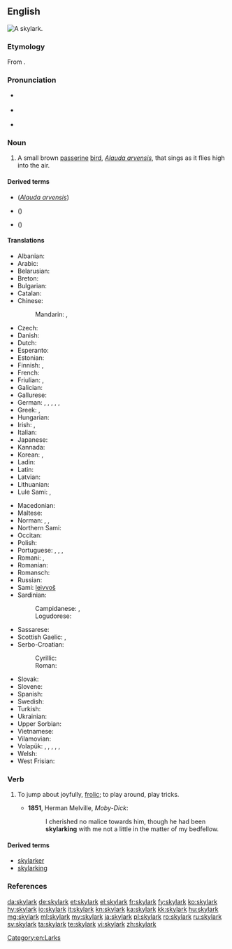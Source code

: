 ==English==
{{wikipedia}}
[[File:Skylark 2, Lake District, England - June 2009.jpg|thumb|A '''skylark'''.]]
{{wikispecies|Alauda arvensis}}

===Etymology===
From {{compound|sky|lark|lang=en}}.

===Pronunciation===
* {{a|UK}} {{IPA|/ˈskʌɪ.lɑːk/|lang=en}}
* {{a|US}} {{IPA|/ˈskaɪ.lɑɹk/|lang=en}}
* {{audio|En-us-skylark.ogg|Audio (US)|lang=en}}

===Noun===
{{en-noun}}

# A small brown [[passerine]] [[bird]], ''[[Alauda arvensis]]'', that sings as it flies high into the air.

====Derived terms====
* {{vern|Eurasian skylark}} (''[[Alauda arvensis]]'')
* {{vern|Japanese skylark}} ({{taxlink|Alauda japonica|species|noshow=1}})
* {{vern|oriental skylark}} ({{taxlink|Alauda gulgula|species|noshow=1}})

====Translations====
{{trans-top|small brown passerine bird}}
* Albanian: {{t+|sq|laureshë|f}}
* Arabic: {{t|ar|قُبَّرَة|f}}
* Belarusian: {{t|be|жа́варанак|m|sc=Cyrl}}
* Breton: {{t|br|alc'hweder sant Pęr}}
* Bulgarian: {{t+|bg|чучули́га|f}}
* Catalan: {{t|ca|alosa|f}}
* Chinese:
*: Mandarin: {{t+|cmn|雲雀|sc=Hani}}, {{t+|cmn|云雀|tr=yúnquè|sc=Hani}}
* Czech: {{t|cs|skřivan polní|m}}
* Danish: {{t|da|sanglærke|c}}
* Dutch: {{t|nl|veldleeuwerik|m}}
* Esperanto: {{t|eo|alaŭdo}}
* Estonian: {{t|et|pőldlőoke}}
* Finnish: {{t+|fi|kiuru}}, {{t+|fi|leivo}}
* French: {{t+|fr|alouette des champs|f}}
* Friulian: {{t|fur|lodule}}, {{t|fur|odule}}
* Galician: {{t+|gl|laverca|f}}
* Gallurese: {{t|sdn|calandru}}
* German: {{qualifier|♂♀}} {{t+|de|Feldlerche|f}}, {{qualifier|♂}} {{t|de|Feldlerchenmännchen|n}}, {{qualifier|♀}} {{t|de|Feldlerchenweibchen|n}}, {{qualifier|♂♀}} {{t+|de|Lerche|f}}, {{qualifier|♂}} {{t|de|Lerchenmännchen|n}}, {{qualifier|♀}} {{t|de|Lerchenweibchen|n}}
* Greek: {{t+|el|σταρήθρα|f}}, {{t+|el|κορυδαλλός|m|sc=Grek}}
* Hungarian: {{t|hu|mezei pacsirta}}
* Irish: {{t|ga|fuiseog|f}}, {{t|ga|circín starraiceach|m}}
* Italian: {{t+|it|allodola|f}}
* Japanese: {{t|ja|雲雀|tr=hibari}}
* Kannada: {{t+|kn|ಬಾನಾಡಿ|sc=Knda}}
* Korean: {{t+|ko|종다리|sc=Kore}}, {{t|ko|노고지리|sc=Kore}} {{qualifier|obsolete}}
* Ladin: {{t|lld|lodola}}
* Latin: {{t|la|alauda|f}}
* Latvian: {{t|lv|lauku cīrulis}}
* Lithuanian: {{t+|lt|vieversys}}
* Lule Sami: {{t|smj|vitsur}}, {{t|smj|gieddeurjjá}}
{{trans-mid}}
* Macedonian: {{t|mk|чучулига|f|sc=Cyrl}}
* Maltese: {{t|mt|alwetta|f}}
* Norman: {{t|nrf|alouaette|m}}, {{t|nrf|alout'raesse|f}}, {{t|nrf|alouette|f}}
* Northern Sami: {{t|se|leivvoš}}
* Occitan: {{t+|oc|alauseta|f}}
* Polish: {{t|pl|skowronek polny|m}}
* Portuguese: {{t+|pt|cotovia|f}}, {{t+|pt|laverca|f}}, {{t|pt|calandra|f}}, {{t+|pt|calhandra|f}}
* Romani: {{t|rom|chiriklo-gilibano|m}}, {{t|rom|chirikli-gilibani|f}}
* Romanian: {{t+|ro|ciocârlie|f}}
* Romansch: {{t|rm|lodola}}
* Russian: {{t+|ru|жа́воронок|m}}
* Sami: [[leivvoš]]
* Sardinian: {{t|sc|allòdola}}
*: Campidanese: {{t|sc|calandiri}}, {{t|sc|calandironi}}
*: Logudorese: {{t|sc|prantaritta}}
* Sassarese: {{t|sdc|accuccadìta}}
* Scottish Gaelic: {{t|gd|uiseag|f}}, {{t|gd|topag|f}}
* Serbo-Croatian:
*: Cyrillic: {{t|sh|пољска шева|f}}
*: Roman: {{t|sh|poljska ševa|f}}
* Slovak: {{t|sk|škovránok|m}}
* Slovene: {{t|sl|poljski škrjanec|m}}
* Spanish: {{t+|es|alondra|f|alt=alondra común}}
* Swedish: {{t+|sv|sånglärka}}
* Turkish: {{t+|tr|tarla kuşu}}
* Ukrainian: {{t|uk|жа́йворонок|m}}
* Upper Sorbian: {{t|hsb|škowrončk}}
* Vietnamese: {{t|vi|chiền chiện}}
* Vilamovian: {{t|wym|liychła}}
* Volapük: {{qualifier|♂♀}} {{t|vo|felalaud}}, {{qualifier|♂}} {{t|vo|felahilaud}}, {{qualifier|♀}} {{t|vo|felajilaud}}, {{qualifier|♂♀ offspring}} {{t|vo|felalaudül}}, {{qualifier|♂ offspring}} {{t|vo|felahilaudül}}, {{qualifier|♀ offspring}} {{t|vo|felajilaudül}}
* Welsh: {{t|cy|ehedydd}}
* West Frisian: {{t|fy|ljurk}}
{{trans-bottom}}

===Verb===
{{en-verb}}

# {{context|originally|_|nautical|lang=en}} To jump about joyfully, [[frolic]]; to play around, play tricks.
#* '''1851''', Herman Melville, ''Moby-Dick'':
#*: I cherished no malice towards him, though he had been '''skylarking''' with me not a little in the matter of my bedfellow.

====Derived terms====
* [[skylarker]]
* [[skylarking]]

===References===
<references/>

[[Category:en:Larks]]

[[da:skylark]]
[[de:skylark]]
[[et:skylark]]
[[el:skylark]]
[[fr:skylark]]
[[fy:skylark]]
[[ko:skylark]]
[[hy:skylark]]
[[io:skylark]]
[[it:skylark]]
[[kn:skylark]]
[[ka:skylark]]
[[kk:skylark]]
[[hu:skylark]]
[[mg:skylark]]
[[ml:skylark]]
[[my:skylark]]
[[ja:skylark]]
[[pl:skylark]]
[[ro:skylark]]
[[ru:skylark]]
[[sv:skylark]]
[[ta:skylark]]
[[te:skylark]]
[[vi:skylark]]
[[zh:skylark]]